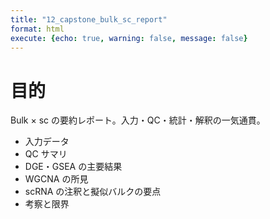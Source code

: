 ```yaml
---
title: "12_capstone_bulk_sc_report"
format: html
execute: {echo: true, warning: false, message: false}
---
```


# 目的
Bulk × sc の要約レポート。入力・QC・統計・解釈の一気通貫。

- 入力データ
- QC サマリ
- DGE・GSEA の主要結果
- WGCNA の所見
- scRNA の注釈と擬似バルクの要点
- 考察と限界
